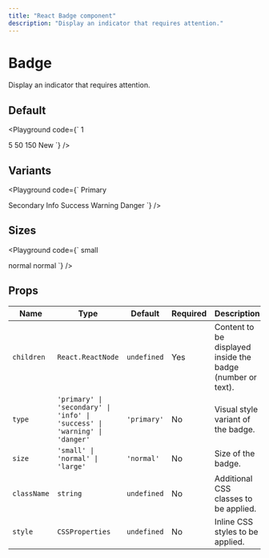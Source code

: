 ```yaml
---
title: "React Badge component"
description: "Display an indicator that requires attention."
---
```



# Badge

Display an indicator that requires attention.

## Default

<Playground
  code={`
<Container gap={5}>
  <Container align="flex-start">
    <Badge>1</Badge>
  </Container>

  <Container align="flex-start">
    <Badge>5</Badge>
  </Container>

  <Container align="flex-start">
    <Badge>50</Badge>
  </Container>

  <Container align="flex-start">
    <Badge>150</Badge>
  </Container>

  <Container align="flex-start">
    <Badge>New</Badge>
  </Container>
</Container>
`}
/>

## Variants

<Playground
  code={`
<Container gap={5}>
  <Container align="flex-start">
    <Badge type="primary">Primary</Badge>
  </Container>
  
  <Container align="flex-start">
    <Badge type="secondary">Secondary</Badge>
  </Container>

  <Container align="flex-start">
    <Badge type="info">Info</Badge>
  </Container>

  <Container align="flex-start">
    <Badge type="success">Success</Badge>
  </Container>

  <Container align="flex-start">
    <Badge type="warning">Warning</Badge>
  </Container>

  <Container align="flex-start">
    <Badge type="danger">Danger</Badge>
  </Container>
</Container>
`}
/>

## Sizes

<Playground
  code={`
<Container gap={5}>
  <Container align="flex-start">
    <Badge size="small">small</Badge>
  </Container>

  <Container align="flex-start">
    <Badge size="normal">normal</Badge>
  </Container>

  <Container align="flex-start">
    <Badge size="large">normal</Badge>
  </Container>
</Container>
`}
/>

## Props

| Name | Type | Default | Required | Description
|------|------|---------|----------|-------------
| `children` | `React.ReactNode` | `undefined` | Yes | Content to be displayed inside the badge (number or text).
| `type` | `'primary' \| 'secondary' \| 'info' \| 'success' \| 'warning' \| 'danger'` | `'primary'` | No | Visual style variant of the badge.
| `size` | `'small' \| 'normal' \| 'large'` | `'normal'` | No | Size of the badge.
| `className` | `string` | `undefined` | No | Additional CSS classes to be applied.
| `style` | `CSSProperties` | `undefined` | No | Inline CSS styles to be applied.